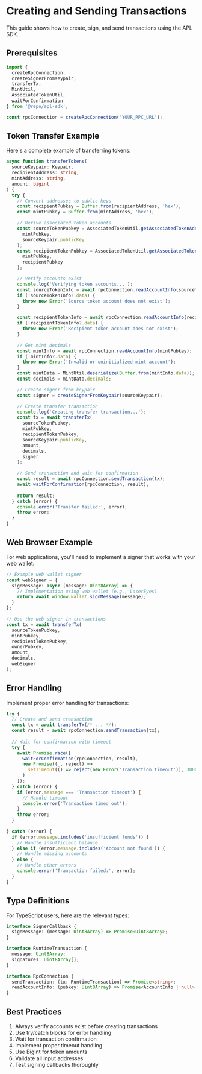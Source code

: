 # Creating and Sending Transactions

This guide shows how to create, sign, and send transactions using the APL SDK.

## Prerequisites

```typescript
import { 
  createRpcConnection,
  createSignerFromKeypair,
  transferTx,
  MintUtil,
  AssociatedTokenUtil,
  waitForConfirmation
} from '@repo/apl-sdk';

const rpcConnection = createRpcConnection('YOUR_RPC_URL');
```

## Token Transfer Example

Here's a complete example of transferring tokens:

```typescript
async function transferTokens(
  sourceKeypair: Keypair,
  recipientAddress: string,
  mintAddress: string,
  amount: bigint
) {
  try {
    // Convert addresses to public keys
    const recipientPubkey = Buffer.from(recipientAddress, 'hex');
    const mintPubkey = Buffer.from(mintAddress, 'hex');

    // Derive associated token accounts
    const sourceTokenPubkey = AssociatedTokenUtil.getAssociatedTokenAddress(
      mintPubkey,
      sourceKeypair.publicKey
    );
    const recipientTokenPubkey = AssociatedTokenUtil.getAssociatedTokenAddress(
      mintPubkey,
      recipientPubkey
    );

    // Verify accounts exist
    console.log('Verifying token accounts...');
    const sourceTokenInfo = await rpcConnection.readAccountInfo(sourceTokenPubkey);
    if (!sourceTokenInfo?.data) {
      throw new Error('Source token account does not exist');
    }

    const recipientTokenInfo = await rpcConnection.readAccountInfo(recipientTokenPubkey);
    if (!recipientTokenInfo?.data) {
      throw new Error('Recipient token account does not exist');
    }

    // Get mint decimals
    const mintInfo = await rpcConnection.readAccountInfo(mintPubkey);
    if (!mintInfo?.data) {
      throw new Error('Invalid or uninitialized mint account');
    }
    const mintData = MintUtil.deserialize(Buffer.from(mintInfo.data));
    const decimals = mintData.decimals;

    // Create signer from keypair
    const signer = createSignerFromKeypair(sourceKeypair);

    // Create transfer transaction
    console.log('Creating transfer transaction...');
    const tx = await transferTx(
      sourceTokenPubkey,
      mintPubkey,
      recipientTokenPubkey,
      sourceKeypair.publicKey,
      amount,
      decimals,
      signer
    );

    // Send transaction and wait for confirmation
    const result = await rpcConnection.sendTransaction(tx);
    await waitForConfirmation(rpcConnection, result);
    
    return result;
  } catch (error) {
    console.error('Transfer failed:', error);
    throw error;
  }
}
```

## Web Browser Example

For web applications, you'll need to implement a signer that works with your web wallet:

```typescript
// Example web wallet signer
const webSigner = {
  signMessage: async (message: Uint8Array) => {
    // Implementation using web wallet (e.g., LaserEyes)
    return await window.wallet.signMessage(message);
  }
};

// Use the web signer in transactions
const tx = await transferTx(
  sourceTokenPubkey,
  mintPubkey,
  recipientTokenPubkey,
  ownerPubkey,
  amount,
  decimals,
  webSigner
);
```

## Error Handling

Implement proper error handling for transactions:

```typescript
try {
  // Create and send transaction
  const tx = await transferTx(/* ... */);
  const result = await rpcConnection.sendTransaction(tx);
  
  // Wait for confirmation with timeout
  try {
    await Promise.race([
      waitForConfirmation(rpcConnection, result),
      new Promise((_, reject) => 
        setTimeout(() => reject(new Error('Transaction timeout')), 30000)
      )
    ]);
  } catch (error) {
    if (error.message === 'Transaction timeout') {
      // Handle timeout
      console.error('Transaction timed out');
    }
    throw error;
  }
  
} catch (error) {
  if (error.message.includes('insufficient funds')) {
    // Handle insufficient balance
  } else if (error.message.includes('Account not found')) {
    // Handle missing accounts
  } else {
    // Handle other errors
    console.error('Transaction failed:', error);
  }
}
```

## Type Definitions

For TypeScript users, here are the relevant types:

```typescript
interface SignerCallback {
  signMessage: (message: Uint8Array) => Promise<Uint8Array>;
}

interface RuntimeTransaction {
  message: Uint8Array;
  signatures: Uint8Array[];
}

interface RpcConnection {
  sendTransaction: (tx: RuntimeTransaction) => Promise<string>;
  readAccountInfo: (pubkey: Uint8Array) => Promise<AccountInfo | null>;
}
```

## Best Practices

1. Always verify accounts exist before creating transactions
2. Use try/catch blocks for error handling
3. Wait for transaction confirmation
4. Implement proper timeout handling
5. Use BigInt for token amounts
6. Validate all input addresses
7. Test signing callbacks thoroughly
